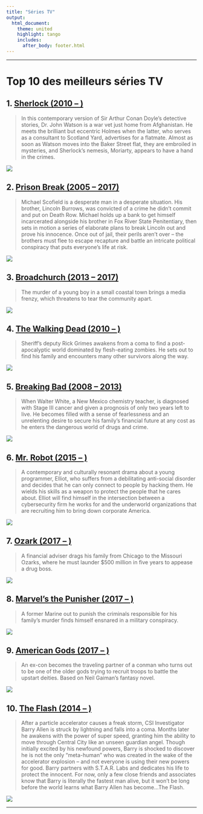 ---
title: "Séries TV"
output:
  html_document:
    theme: united
    highlight: tango
    includes:
      after_body: footer.html
---
***

# Top 10 des meilleurs séries TV

## 1. [Sherlock (2010 -- )](https://www.imdb.com/title/tt1475582/)
> In this contemporary version of Sir Arthur Conan Doyle's detective stories, Dr. John Watson is a war vet just home from Afghanistan. He meets the brilliant but eccentric Holmes when the latter, who serves as a consultant to Scotland Yard, advertises for a flatmate. Almost as soon as Watson moves into the Baker Street flat, they are embroiled in mysteries, and Sherlock's nemesis, Moriarty, appears to have a hand in the crimes.

![](images/sherlock.jpg)

## 2. [Prison Break (2005 -- 2017)](https://www.imdb.com/title/tt0455275/)
> Michael Scofield is a desperate man in a desperate situation. His brother, Lincoln Burrows, was convicted of a crime he didn't commit and put on Death Row. Michael holds up a bank to get himself incarcerated alongside his brother in Fox River State Penitentiary, then sets in motion a series of elaborate plans to break Lincoln out and prove his innocence. Once out of jail, their perils aren't over -- the brothers must flee to escape recapture and battle an intricate political conspiracy that puts everyone's life at risk.

![](images/prisonbreak.jpg)

## 3. [Broadchurch (2013 -- 2017)](https://www.imdb.com/title/tt2249364/)
> The murder of a young boy in a small coastal town brings a media frenzy, which threatens to tear the community apart.

![](images/broadchurch.jpg)

## 4. [The Walking Dead (2010 -- )](https://www.imdb.com/title/tt1520211/)
> Sheriff's deputy Rick Grimes awakens from a coma to find a post-apocalyptic world dominated by flesh-eating zombies. He sets out to find his family and encounters many other survivors along the way.

![](images/twd.jpg)

## 5. [Breaking Bad (2008 -- 2013)](https://www.imdb.com/title/tt0903747/)
> When Walter White, a New Mexico chemistry teacher, is diagnosed with Stage III cancer and given a prognosis of only two years left to live. He becomes filled with a sense of fearlessness and an unrelenting desire to secure his family's financial future at any cost as he enters the dangerous world of drugs and crime.

![](images/breakingbad.jpg)

## 6. [Mr. Robot (2015 -- )](https://www.imdb.com/title/tt4158110/)
> A contemporary and culturally resonant drama about a young programmer, Elliot, who suffers from a debilitating anti-social disorder and decides that he can only connect to people by hacking them. He wields his skills as a weapon to protect the people that he cares about. Elliot will find himself in the intersection between a cybersecurity firm he works for and the underworld organizations that are recruiting him to bring down corporate America.

![](images/robot.jpg)

## 7. [Ozark (2017 -- )](https://www.imdb.com/title/tt5071412/)
> A financial adviser drags his family from Chicago to the Missouri Ozarks, where he must launder $500 million in five years to appease a drug boss.

![](images/ozark.jpg)

## 8. [Marvel's the Punisher (2017 -- )](https://www.imdb.com/title/tt5675620/)
> A former Marine out to punish the criminals responsible for his family's murder finds himself ensnared in a military conspiracy.

![](images/punisher.jpg)

## 9. [American Gods (2017 -- )](https://www.imdb.com/title/tt1898069/)
> An ex-con becomes the traveling partner of a conman who turns out to be one of the older gods trying to recruit troops to battle the upstart deities. Based on Neil Gaiman's fantasy novel.

![](images/americangods.jpg)

## 10. [The Flash (2014 -- )](https://www.imdb.com/title/tt3107288/)
> After a particle accelerator causes a freak storm, CSI Investigator Barry Allen is struck by lightning and falls into a coma. Months later he awakens with the power of super speed, granting him the ability to move through Central City like an unseen guardian angel. Though initially excited by his newfound powers, Barry is shocked to discover he is not the only "meta-human" who was created in the wake of the accelerator explosion -- and not everyone is using their new powers for good. Barry partners with S.T.A.R. Labs and dedicates his life to protect the innocent. For now, only a few close friends and associates know that Barry is literally the fastest man alive, but it won't be long before the world learns what Barry Allen has become...The Flash.

![](images/flash.jpg)

***

